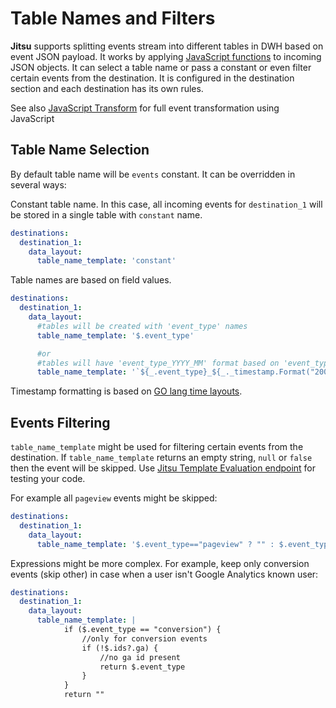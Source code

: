 # Table Names and Filters

**Jitsu** supports splitting events stream into different tables in DWH based on event JSON payload. It works by applying [JavaScript functions](/docs/configuration/javascript-functions) to incoming JSON objects. It can select a table name or pass a constant or even filter certain events from the destination. It is configured in the destination section and each destination has its own rules.

See also [JavaScript Transform](/docs/configuration/table-names-and-filters) for full event transformation using JavaScript

## **Table Name Selection**

By default table name will be `events` constant. It can be overridden in several ways:

Constant table name. In this case, all incoming events for `destination_1` will be stored in a single table with `constant` name.

```yaml
destinations:
  destination_1:
    data_layout:
      table_name_template: 'constant'
```

Table names are based on field values.

```yaml
destinations:
  destination_1:
    data_layout:
      #tables will be created with 'event_type' names
      table_name_template: '$.event_type'

      #or
      #tables will have 'event_type_YYYY_MM' format based on 'event_type' and date
      table_name_template: '`${_.event_type}_${_._timestamp.Format("2006_01")}`'

```

<Hint>
    Timestamp formatting is based on <a href="https://user-images.githubusercontent.com/18486255/98962749-fd5ae480-2517-11eb-9448-93aafdf6f97f.png">GO lang time layouts</a>.
</Hint>

## Events Filtering

`table_name_template` might be used for filtering certain events from the destination.
<Hint>
    If <code inline={true}>table_name_template</code> returns an empty string, `null` or `false` then the event will be skipped.
    Use <a href="/docs/other-features/admin-endpoints#apiv1templatesevaluate">Jitsu Template Evaluation endpoint</a> for testing your code.
</Hint>

For example all `pageview` events might be skipped:

```yaml
destinations:
  destination_1:
    data_layout:
      table_name_template: '$.event_type=="pageview" ? "" : $.event_type' #JavaScript

```

Expressions might be more complex. For example, keep only conversion events
\(skip other\) in case when a user isn't Google Analytics known user:

```yaml
destinations:
  destination_1:
    data_layout:
      table_name_template: |
            if ($.event_type == "conversion") {
                //only for conversion events
                if (!$.ids?.ga) {
                    //no ga id present
                    return $.event_type
                }
            }
            return ""
```